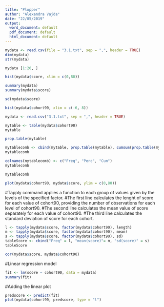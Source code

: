 ```yaml
---
title: "Plopper"
author: "Alexandra Vajda"
date: "22/05/2019"
output:
  word_document: default
  pdf_document: default
  html_document: default
---
```


```r
mydata <- read.csv(file = "3.1.txt", sep = ",", header = TRUE)
dim(mydata)
str(mydata)
```
```r
mydata [1:20, ]
```
```r
hist(mydata$score, xlim = c(0,80))
```
```r
summary(mydata)
summary(mydata$score)

sd(mydata$score)
```
```r
hist(mydata$cohort90, xlim = c(-6, 8))
```
```r
mydata <- read.csv("3.1.txt", sep = ",", header = TRUE)

mytable <- table(mydata$cohort90)
mytable
```
```r
prop.table(mytable)
```
```r
mytablecomb <- cbind(mytable, prop.table(mytable), cumsum(prop.table(mytable)))
mytablecomb

```

```r
colnames(mytablecomb) <- c("Freq", "Perc", "Cum")
mytablecomb
```
```r
mytablecomb
```
```r
plot(mydata$cohort90, mydata$score, ylim = c(0,80))
```
#Tapply command applies a function to each group of values given by the levels of the specified factor.
#The first line calculates the lenght of score for each value of cohort90, providing the number of observations for each level of cohort90.
#The second line calculates the mean value of score separately for each value of cohort90.
#The third line calculates the standard deviation of score for each cohort.
```r
l <- tapply(mydata$score, factor(mydata$cohort90), length)
m <- tapply(mydata$score, factor(mydata$cohort90), mean)
s <- tapply(mydata$score, factor(mydata$cohort90), sd)
tableScore <- cbind("Freq" = l, "mean(score)"= m, "sd(score)" = s)
tableScore
```
```r
cor(mydata$score, mydata$cohort90)
```
#Linear regression model
```r
fit <- lm(score ~ cohort90, data = mydata)
summary(fit)
```
#Adding the linear plot
```r
predscore <- predict(fit)
plot(mydata$cohort90, predscore, type = "l")
```


